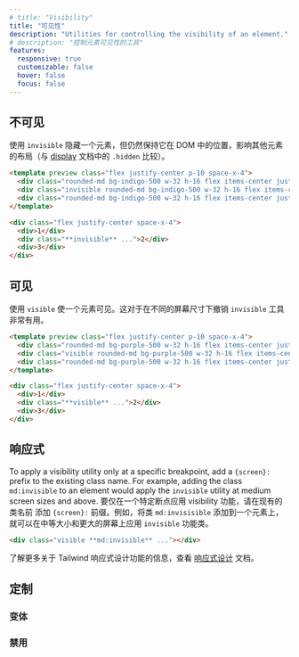 ```yaml
---
# title: "Visibility"
title: "可见性"
description: "Utilities for controlling the visibility of an element."
# description: "控制元素可见性的工具"
features:
  responsive: true
  customizable: false
  hover: false
  focus: false
---
```




<!-- ## Invisible -->
## 不可见

<!-- Use `invisible` to hide an element, but still maintain its place in the DOM, affecting the layout of other elements (compare with `.hidden` from the [display](/docs/display#hidden) documentation). -->
使用 `invisible` 隐藏一个元素，但仍然保持它在 DOM 中的位置，影响其他元素的布局（与 [display](/docs/display#hidden) 文档中的 `.hidden` 比较）。

```html indigo
<template preview class="flex justify-center p-10 space-x-4">
  <div class="rounded-md bg-indigo-500 w-32 h-16 flex items-center justify-center text-white text-3xl font-extrabold">1</div>
  <div class="invisible rounded-md bg-indigo-500 w-32 h-16 flex items-center justify-center text-white text-3xl font-extrabold">2</div>
  <div class="rounded-md bg-indigo-500 w-32 h-16 flex items-center justify-center text-white text-3xl font-extrabold">3</div>
</template>

<div class="flex justify-center space-x-4">
  <div>1</div>
  <div class="**invisible** ...">2</div>
  <div>3</div>
</div>
```

## 可见

<!-- Use `visible` to make an element visible. This is mostly useful for undoing the `invisible` utility at different screen sizes. -->
使用 `visible` 使一个元素可见。这对于在不同的屏幕尺寸下撤销 `invisible` 工具非常有用。

```html purple
<template preview class="flex justify-center p-10 space-x-4">
  <div class="rounded-md bg-purple-500 w-32 h-16 flex items-center justify-center text-white text-3xl font-extrabold">1</div>
  <div class="visible rounded-md bg-purple-500 w-32 h-16 flex items-center justify-center text-white text-3xl font-extrabold">2</div>
  <div class="rounded-md bg-purple-500 w-32 h-16 flex items-center justify-center text-white text-3xl font-extrabold">3</div>
</template>

<div class="flex justify-center space-x-4">
  <div>1</div>
  <div class="**visible** ...">2</div>
  <div>3</div>
</div>
```

## 响应式

To apply a visibility utility only at a specific breakpoint, add a `{screen}:` prefix to the existing class name. For example, adding the class `md:invisible` to an element would apply the `invisible` utility at medium screen sizes and above.
要仅在一个特定断点应用 visibility 功能，请在现有的类名前 添加 `{screen}:` 前缀。例如，将类 `md:invisisible` 添加到一个元素上，就可以在中等大小和更大的屏幕上应用 `invisible` 功能类。

```html
<div class="visible **md:invisible** ..."></div>
```

<!-- For more information about Tailwind's responsive design features, check out the [Responsive Design](/docs/responsive-design) documentation. -->
了解更多关于 Tailwind 响应式设计功能的信息，查看 [响应式设计](/docs/responsive-design) 文档。

## 定制

### 变体

<Variants plugin="visibility" />

### 禁用

<Disabling plugin="visibility" />
